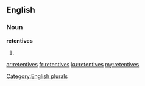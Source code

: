 ==English==

===Noun===
'''retentives'''

# {{plural of|retentive}}

[[Category:English plurals]]

[[ar:retentives]]
[[fr:retentives]]
[[ku:retentives]]
[[my:retentives]]
